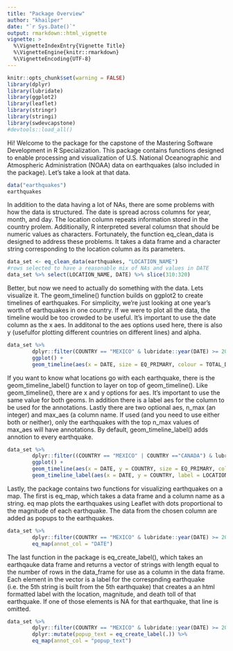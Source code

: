 ```yaml
---
title: "Package Overview"
author: "khailper"
date: "`r Sys.Date()`"
output: rmarkdown::html_vignette
vignette: >
  %\VignetteIndexEntry{Vignette Title}
  %\VignetteEngine{knitr::rmarkdown}
  %\VignetteEncoding{UTF-8}
---
```


```r
knitr::opts_chunk$set(warning = FALSE)
library(dplyr)
library(lubridate)
library(ggplot2)
library(leaflet)
library(stringr)
library(stringi)
library(swdevcapstone)
#devtools::load_all()
```

Hi! Welcome to the package for the capstone of the Mastering Software Development in R Specialization. This package contains functions designed to enable processing
and visualization of U.S. National Oceanographic and Atmospheric Administration (NOAA) data on earthquakes (also included in the package). Let's take a look at that 
data.

```r
data("earthquakes")
earthquakes
```

In addition to the data having a lot of NAs, there are some problems with how the data is structured. The date is spread across columns for year, month, and day. The
location column repeats information stored in the country prolem. Additionally, R interpreted several columsn that should be numeric values as characters. Fortunately,
the function eq_clean_data is designed to address these problems. It takes a data frame and a character string corresponding to the location column as its 
parameters.

```r
data_set <- eq_clean_data(earthquakes, "LOCATION_NAME")
#rows selected to have a reasonable mix of NAs and values in DATE
data_set %>% select(LOCATION_NAME, DATE) %>% slice(310:320)
```
Better, but now we need to actually do something with the data.  Lets visualize it. The geom_timeline() function builds on ggplot2 to create timelines of earthquakes.
For simplicity, we're just looking at one year's worth of earthquakes in one country. If we were to plot all the data, the timeline would be too crowded to be useful. 
It's important to use the date column as the x aes. In additonal to the aes options used here, there is also y (usefulfor plotting different countries on different lines) and alpha.

```r
data_set %>%
        dplyr::filter(COUNTRY == "MEXICO" & lubridate::year(DATE) >= 2000) %>%
        ggplot() +
        geom_timeline(aes(x = DATE, size = EQ_PRIMARY, colour = TOTAL_DEATHS, fill = TOTAL_DEATHS))
```

If you want to know what locations go with each earthquake, there is the geom_timeline_label() function to layer on top of geom_timeline(). Like geom_timeline(), there are x and y options for aes.  It's important to use the same value for both geoms. In addition there is a label aes for the column to be used for the annotations. Lastly there are two optional aes, n_max (an integer) and max_aes (a column name.  If used (and you need to use either both or neither), only the earthquakes with the top n_max values of max_aes will have annotations.  By default, geom_timeline_label() adds annotion to every earthquake.

```r
data_set %>%
        dplyr::filter((COUNTRY == "MEXICO" | COUNTRY =="CANADA") & lubridate::year(DATE) >= 2000) %>%
        ggplot() +
        geom_timeline(aes(x = DATE, y = COUNTRY, size = EQ_PRIMARY, colour = TOTAL_DEATHS, fill = TOTAL_DEATHS)) +
        geom_timeline_label(aes(x = DATE, y = COUNTRY, label = LOCATION_NAME, n_max = 6, max_aes = EQ_PRIMARY)) 
```

Lastly, the package contains two functions for visualizing earthquakes on a map. The first is eq_map, which takes a data frame and a column name as a string.  eq map plots the earthquakes using Leaflet with dots proportional to the magnitude of each earthquake.  The data from the chosen column are added as popups to the earthquakes.

```r
data_set %>%
        dplyr::filter(COUNTRY == "MEXICO" & lubridate::year(DATE) >= 2000) %>%
        eq_map(annot_col = "DATE")
```

The last function in the package is eq_create_label(), which takes an earthqauke data frame and returns a vector of strings with length equal to the number of rows in the data_frame for use as a column in the data frame.  Each element in the vector is a label for the correspnding earthquake (i.e. the 5th string is built from the 5th earthquake) that creates a an html formatted label with the location, magnitude, and death toll of that earthquake.  If one of those elements is NA for that earthquake, that line is omitted.

```r
data_set %>% 
        dplyr::filter(COUNTRY == "MEXICO" & lubridate::year(DATE) >= 2000) %>%
        dplyr::mutate(popup_text = eq_create_label(.)) %>%
        eq_map(annot_col = "popup_text")
```
